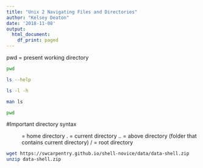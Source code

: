 ```yaml
---
title: "Unix 2 Navigating Files and Directories"
author: "Kelsey Deaton"
date: '2018-11-08'
output:
  html_document:
    df_print: paged
---
```


pwd = present working directory

```bash
pwd
```

```bash
ls --help
```

```bash
ls -l -h
```

```bash
man ls
```

```bash
pwd

```


#Important directory syntax

~ = home directory
. = current directory
.. = above directory (folder that contains current directory)
/ = root directory

```bash
wget https://swcarpentry.github.io/shell-novice/data/data-shell.zip
unzip data-shell.zip

```

